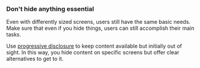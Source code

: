 ### Don't hide anything essential

Even with differently sized screens, users still have the same basic needs.
Make sure that even if you hide things, users can still accomplish their main tasks.

Use [progressive disclosure](https://orbit.kiwi/guides/progressive-disclosure/)
to keep content available but initially out of sight.
In this way, you hide content on specific screens but offer clear alternatives to get to it.